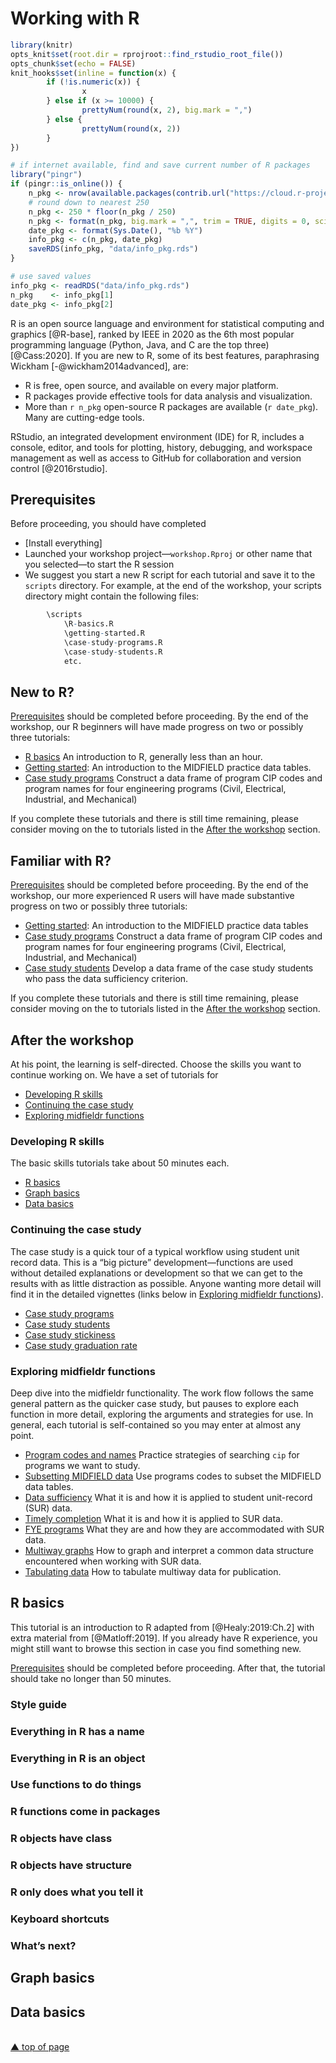 # Working with R {#work-with-R}

```r
library(knitr)
opts_knit$set(root.dir = rprojroot::find_rstudio_root_file())
opts_chunk$set(echo = FALSE) 
knit_hooks$set(inline = function(x) {
        if (!is.numeric(x)) { 
                x 
        } else if (x >= 10000) { 
                prettyNum(round(x, 2), big.mark = ",")
        } else {
                prettyNum(round(x, 2))
        }
})
```

```r
# if internet available, find and save current number of R packages
library("pingr")
if (pingr::is_online()) {
	n_pkg <- nrow(available.packages(contrib.url("https://cloud.r-project.org/")))
	# round down to nearest 250
	n_pkg <- 250 * floor(n_pkg / 250)
	n_pkg <- format(n_pkg, big.mark = ",", trim = TRUE, digits = 0, scientific = FALSE)
	date_pkg <- format(Sys.Date(), "%b %Y")
	info_pkg <- c(n_pkg, date_pkg)
	saveRDS(info_pkg, "data/info_pkg.rds")
}

# use saved values 
info_pkg <- readRDS("data/info_pkg.rds")
n_pkg    <- info_pkg[1]
date_pkg <- info_pkg[2]
```

R is an open source language and environment for statistical computing and graphics [@R-base], ranked by IEEE in 2020 as the 6th most popular programming language (Python, Java, and C are the top three) [@Cass:2020]. If you are new to R, some of its best features, paraphrasing Wickham  [-@wickham2014advanced], are: 

- R is free, open source, and available on every major platform. 
- R packages provide effective tools for data analysis and visualization. 
- More than `r n_pkg` open-source R packages are available (`r date_pkg`). Many are cutting-edge tools. 

RStudio, an integrated development environment (IDE) for R, includes a console, editor, and tools for plotting, history, debugging, and workspace management as well as access to GitHub for collaboration and version control  [@2016rstudio]. 

## Prerequisites

Before proceeding, you should have completed

- [Install everything]    
- Launched your workshop project---`workshop.Rproj` or other name that you selected---to start the R session     
- We suggest you start a new R script for each tutorial and save it to the `scripts` directory. For example, at the end of the workshop, your scripts directory might contain the following files:     

``` r
        \scripts    
            \R-basics.R    
            \getting-started.R    
            \case-study-programs.R    
            \case-study-students.R     
            etc.  
```







## New to R? 

[Prerequisites] should be completed before proceeding. By the end of the workshop, our R beginners will have made progress on two or possibly three tutorials:  

- [R basics] An introduction to R, generally less than an hour. 
- [Getting started](https://midfieldr.github.io/midfieldr/articles/art-000-getting-started.html){target="_blank"}: An introduction to the MIDFIELD practice data tables. 
- [Case study programs](https://midfieldr.github.io/midfieldr/articles/art-110-case-study-programs.html){target="_blank"} Construct a data frame of program CIP codes and program names for four engineering programs (Civil, Electrical, Industrial, and Mechanical) 


If you complete these tutorials and there is still time remaining, please consider moving on the to tutorials listed in the [After the workshop] section. 












## Familiar with R? 

[Prerequisites] should be completed before proceeding. By the end of the workshop, our more experienced R users will have made substantive progress on two or possibly three tutorials: 

- [Getting started](https://midfieldr.github.io/midfieldr/articles/art-000-getting-started.html){target="_blank"}: An introduction to the MIDFIELD practice data tables  
- [Case study programs](https://midfieldr.github.io/midfieldr/articles/art-110-case-study-programs.html){target="_blank"} Construct a data frame of program CIP codes and program names for four engineering programs (Civil, Electrical, Industrial, and Mechanical) 
- [Case study students](https://midfieldr.github.io/midfieldr/articles/art-120-case-study-students.html){target="_blank"} Develop a data frame of the case study students who pass the data sufficiency criterion. 



If you complete these tutorials and there is still time remaining, please consider moving on the to tutorials listed in the [After the workshop] section. 
 
 
 
 
 
## After the workshop 

At his point, the learning is self-directed. Choose the skills you want to continue working on. We have a set of tutorials for 

- [Developing R skills] 
- [Continuing the case study]
- [Exploring midfieldr functions]





### Developing R skills

The basic skills tutorials take about 50 minutes each. 

- [R basics] 
- [Graph basics]  
- [Data basics]   





### Continuing the case study

The case study is a quick tour of a typical workflow using student unit record data. This is a "big picture" development---functions are used without detailed explanations or development so that we can get to the results with as little distraction as possible. Anyone wanting more detail will find it in the detailed vignettes (links below in [Exploring midfieldr functions]).  

- [Case study programs](https://midfieldr.github.io/midfieldr/articles/art-110-case-study-programs.html){target="_blank"}
- [Case study students](https://midfieldr.github.io/midfieldr/articles/art-120-case-study-students.html){target="_blank"} 
- [Case study stickiness](https://midfieldr.github.io/midfieldr/articles/art-130-case-study-stickiness.html){target="_blank"} 
- [Case study graduation rate](https://midfieldr.github.io/midfieldr/articles/art-140-case-study-grad-rate.html){target="_blank"}





### Exploring midfieldr functions

Deep dive into the midfieldr functionality. The work flow follows the same general pattern as the quicker case study, but pauses to explore each function in more detail, exploring the arguments and strategies for use. In general, each tutorial is self-contained so you may enter at almost any point. 

- [Program codes and names](https://midfieldr.github.io/midfieldr/articles/art-010-program-codes.html){target="_blank"} Practice strategies of searching `cip` for programs we want to study. 
- [Subsetting MIDFIELD data](https://midfieldr.github.io/midfieldr/articles/art-015-subsetting-midfield-data.html){target="_blank"} Use programs codes to subset the MIDFIELD data tables. 
- [Data sufficiency](https://midfieldr.github.io/midfieldr/articles/art-020-data-sufficiency.html){target="_blank"} What it is and how it is applied to student unit-record (SUR) data. 
- [Timely completion](https://midfieldr.github.io/midfieldr/articles/art-030-timely-completion.html){target="_blank"} What it is and how it is applied to SUR data. 
- [FYE programs](https://midfieldr.github.io/midfieldr/articles/art-040-fye-programs.html){target="_blank"} What they are and how they are accommodated with SUR data. 
- [Multiway graphs](https://midfieldr.github.io/midfieldr/articles/art-050-multiway-graphs.html){target="_blank"} How to graph and interpret a common data structure encountered when working with SUR data. 
- [Tabulating data](https://midfieldr.github.io/midfieldr/articles/art-060-tabulating-data.html){target="_blank"} How to tabulate multiway data for publication. 



## R basics

This tutorial is an introduction to R adapted from [@Healy:2019:Ch.2] with extra material from [@Matloff:2019]. If you already have R experience, you might still want to browse this section in case you find something new. 

[Prerequisites] should be completed before proceeding. After that, the tutorial should take no longer than 50 minutes.


### Style guide






### Everything in R has a name 






### Everything in R is an object 






### Use functions to do things






### R functions come in packages






### R objects have class






### R objects have structure






### R only does what you tell it






### Keyboard shortcuts






### What's next?








## Graph basics


## Data basics









<br>
[&#9650; top of page](#start-with-R)

